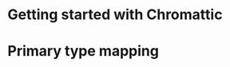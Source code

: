{{include document=motivation.wiki/}}

= Getting started with Chromattic =
{{include document=gettingstarted.wiki/}}

= Primary type mapping =
{{include document=primarytypemapping.wiki/}}
